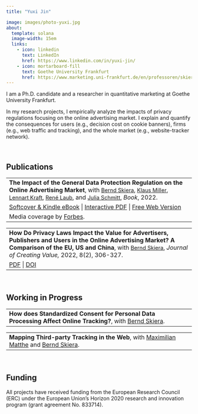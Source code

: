 ```yaml
---
title: "Yuxi Jin"

image: images/photo-yuxi.jpg
about:
  template: solana
  image-width: 15em
  links:
    - icon: linkedin
      text: LinkedIn
      href: https://www.linkedin.com/in/yuxi-jin/
    - icon: mortarboard-fill
      text: Goethe University Frankfurt
      href: https://www.marketing.uni-frankfurt.de/en/professoren/skiera/team/doctoral-students/yuxi-jin.html
---
```


I am a Ph.D. candidate and a researcher in quantitative marketing at Goethe University Frankfurt.

In my research projects, I empirically analyze the impacts of privacy regulations focusing on the online advertising market. I explain and quantify the consequences for users (e.g., decision cost on cookie banners), firms (e.g., web traffic and tracking), and the whole market (e.g., website-tracker network).

<br/>

## **Publications**

|                                                                                                                                                                                                                                                                                                                                                                                                                                                                                                                                                                                                              |
|--------------------------------------------------------------------------------------------------------------------------------------------------------------------------------------------------------------------------------------------------------------------------------------------------------------------------------------------------------------------------------------------------------------------------------------------------------------------------------------------------------------------------------------------------------------------------------------------------------------|
| **The Impact of the General Data Protection Regulation on the Online Advertising Market**, with [Bernd Skiera](https://www.marketing.uni-frankfurt.de/en/professoren/skiera/prof-dr-bernd-skiera.html){style="font-size: 11pt;"}, [Klaus Miller](https://sites.google.com/view/klausmiller/){style="font-size: 11pt;"}, [Lennart Kraft](https://lennartkraft.com/){style="font-size: 11pt;"}, [René Laub](https://www.linkedin.com/in/rene-laub-21b5a7103/){style="font-size: 11pt;"}, and [Julia Schmitt](https://www.linkedin.com/in/dr-julia-schmitt-878853108/){style="font-size: 11pt;"}, *Book*, 2022. |
| [Softcover & Kindle eBook](https://www.amazon.de/Impact-General-Protection-Regulation-Advertising/dp/3982417309?language=en_GB&currency=EUR) \| [Interactive PDF](http://www.leanpub.com/gdpr-impact) \| [Free Web Version](http://www.gdpr-impact.com/)                                                                                                                                                                                                                                                                                                                                                     |
| Media coverage by [Forbes](https://www.forbes.com/sites/hecparis/2022/03/17/business-leaders-should-learn-from-facebooks-decline-it-points-to-new-consumer-responses-to-data-advertising-and-privacy/?sh=11314bc3344d).                                                                                                                                                                                                                                                                                                                                                                                      |

|                                                                                                                                                                                                                                                                                                                                                 |
|-------------------------------------------------------------------------------------------------------------------------------------------------------------------------------------------------------------------------------------------------------------------------------------------------------------------------------------------------|
| **How Do Privacy Laws Impact the Value for Advertisers, Publishers and Users in the Online Advertising Market? A Comparison of the EU, US and China**, with [Bernd Skiera](https://www.marketing.uni-frankfurt.de/en/professoren/skiera/prof-dr-bernd-skiera.html){style="font-size: 11pt;"}, *Journal of Creating Value,* 2022, 8(2), 306-327. |
| [PDF](https://journals.sagepub.com/doi/epdf/10.1177/23949643221117676) \| [DOI](https://doi.org/10.1177/23949643221117676)                                                                                                                                                                                                                      |

<br/>

## **Working in Progress**

|                                                                                                                                                                                                      |
|------------------------------------------------------------------------------------------------------------------------------------------------------------------------------------------------------|
| **How does Standardized Consent for Personal Data Processing Affect Online Tracking?**, with [Bernd Skiera](https://www.marketing.uni-frankfurt.de/en/professoren/skiera/prof-dr-bernd-skiera.html). |

|                                                                                                                                                                                                                |
|----------------------------------------------------------------------------------------------------------------------------------------------------------------------------------------------------------------|
| **Mapping Third-party Tracking in the Web**, with [Maximilian Matthe](https://mpmatthe.github.io/) and [Bernd Skiera](https://www.marketing.uni-frankfurt.de/en/professoren/skiera/prof-dr-bernd-skiera.html). |

<br/>

## **Funding**

All projects have received funding from the European Research Council (ERC) under the European Union's Horizon 2020 research and innovation program (grant agreement No. 833714).
